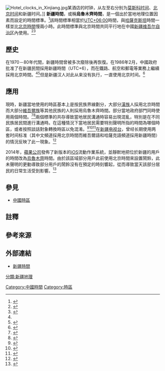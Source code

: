 {{About|新疆地区普遍采用的时区|新疆當地人民的作息時間（也會被形容作新疆時間）|北京时间#乌鲁木齐时间以及划分时区的提议}}
{{NoteTA
|G1 = IT
}}
[[File:Hotel_clocks_in_Xinjiang.jpg|thumb]]某酒店的时钟，从左至右分别为[[莫斯科时间|莫斯科时间]]、[[北京时间|北京时间]]和新疆时间。]]
'''新疆時間'''，或稱'''烏魯木齊時間'''，是一個出於當地地理位置因素而設定的時間標準。<ref>{{cite web|title=2 节气、数九、昼长、乌鲁木齐时间 - 新疆气象手册|url=http://www.xjxnw.gov.cn/zx/qxfw/qxzs/xjqxsc/02/434015.shtml|accessdate=2014-10-12|publisher=新疆兴农网|archiveurl=https://web.archive.org/web/20141017184755/http://www.xjxnw.gov.cn/zx/qxfw/qxzs/xjqxsc/02/434015.shtml|archivedate=2014-10-17|deadurl=yes}}</ref>該時間標準相當於[[UTC+06:00|UTC+06:00]]時間，與[[哈薩克斯坦|哈薩克斯坦]]時間一樣並比[[北京時間|北京時間]]慢兩小時。此時間標準與北京時間共同平行地在中國[[新疆维吾尔自治区|新疆维吾尔自治区]]內使用。<ref name="由来">{{cite news|url=http://news.xinhuanet.com/video/sjxw/2015-11/03/c_1117022085.htm|title=冷知识：“北京时间”的由来|date=2015-11-03|publisher=新华网|accessdate=2015-11-03|archive-date=2015-11-07|archive-url=https://archive.today/20151107052756/http://news.xinhuanet.com/video/sjxw/2015-11/03/c_1117022085.htm|dead-url=no}}</ref><ref name="中国标准时制考">{{cite journal |last=GUO |first=Qing-sheng |date=2001 |title=中国标准时制考 |url=http://sourcedb.cas.cn/sourcedb_scr_cas/zwqkk/kxwhzl/kxjss/jxdkjs/200912/P020091229393382424589.pdf |journal=China Historical Materials of Science and Technology |language=zh-cn |volume=22 |issue=3 |pages=269-280 |id=1000-0798(2001)03-0269-12 |access-date=2016-12-09 |deadurl=yes |archiveurl=https://web.archive.org/web/20161220074304/http://sourcedb.cas.cn/sourcedb_scr_cas/zwqkk/kxwhzl/kxjss/jxdkjs/200912/P020091229393382424589.pdf |archivedate=2016-12-20}}</ref>

== 歷史 ==
在1970－80年代間，新疆時間曾被多次廢除後再恢復。在1986年2月，中國政府批准了在新疆民間採用新疆時間（UTC+6），而在鐵路、航空和郵電等業務上繼續採用北京時間。<ref name="中国标准时制考" /><ref>{{cite web|title=法定时与北京时间|url=http://www.pep.com.cn/200503/ca692073.htm|publisher=人民教育出版社|archiveurl=https://web.archive.org/web/20061114120456/http://www.pep.com.cn/200503/ca692073.htm|archivedate=2006-11-14|deadurl=yes}}</ref>但是新疆汉人对此从来没有执行，一直使用北京时间。<ref>{{cite book|title=我的西域，你的東土：沒有人曾經，或可能如此解讀新疆與維吾爾人|publisher=大塊出版|year=2007|isbn=9789862130117|page=42|author=王力雄}}</ref>

== 應用 ==
現時，新疆當地使用的時區基本上是按民族界線劃分，大部分[[漢族|漢族]]人採用北京時間{{NoteTag|但當地使用北京時間的居民也會按照當地太陽運行的時間來調整作息時間}}而大部分[[維吾爾族|維吾爾族]]等其他民族的人則採用烏魯木齊時間。部分當地政府部門同時使用兩個時間。<ref>{{cite web|title=Bending Time in Xinjiang|url=http://www.ethnotraveler.com/2013/09/bending-time-in-xinjiang/|access-date=2016-12-20|publisher=|archive-url=https://web.archive.org/web/20171116201255/http://www.ethnotraveler.com/2013/09/bending-time-in-xinjiang/|archive-date=2017-11-16|dead-url=no}}</ref><ref name="作息时间">{{cite web|title=作息时间|url=http://www.xjlt.gov.cn/Item/3426.aspx|archiveurl=https://archive.is/20141012235636/http://www.xjlt.gov.cn/Item/3426.aspx|archivedate=2014-10-12|deadurl=yes}}</ref>兩個標準的共存導致當地居民溝通時容易出現混亂，特別是在不同民族居民間進行溝通時。在這種情況下當地居民需要特別聲明所指的時間為哪個時區，或者按照談話對象轉換時區以免混淆。<ref>{{cite web|title=10点日出，半夜吃饭，在新疆用北京时间的烦恼|url=http://cn.nytimes.com/china/20160617/china-single-time-zone/|access-date=2016-12-20|date=2016-06-17|publisher=纽约时报中文网国际纵览|archive-url=https://web.archive.org/web/20201027151618/https://cn.nytimes.com/china/20160617/china-single-time-zone/|archive-date=2020-10-27|dead-url=no}}</ref><ref>{{cite web|title=【城市】乌鲁木齐：没有屋顶的博物馆|url=http://www.southcn.com/weekend/city/200309250028.htm|publisher=南方周末|archiveurl=https://web.archive.org/web/20161221154359/http://www.southcn.com/weekend/city/200309250028.htm|archivedate=2016-12-21|deadurl=yes}}</ref><ref>{{cite web|title=Clocks square off in China's far west|url=http://articles.latimes.com/2009/mar/31/world/fg-china-timezone31|access-date=2016-12-20|date=2009-03-31|publisher=[[洛杉磯時報|Los Angeles Times]]|archive-url=https://web.archive.org/web/20171011101314/http://articles.latimes.com/2009/mar/31/world/fg-china-timezone31|archive-date=2017-10-11|dead-url=no}}</ref>在[[新疆广播电视台|新疆电视台]]，曾经长期使用两套时间标准（其中文頻道採用北京時間而維吾爾語和哈薩克語頻道採用新疆時間）的情況反映了此一現象。<ref>{{Cite web|title=北京时间的概念|url=http://www.tf086.com/h-nd-246.html|access-date=2016-12-20|archive-url=https://web.archive.org/web/20210129023339/http://www.tf086.com/h-nd-246.html|archive-date=2021-01-29|dead-url=no}}</ref>

2014年，[[蘋果公司|蘋果公司]]發佈了新版本的[[iOS|iOS]]流動作業系統，並靜默地把位於新疆的用戶的時間改為[[乌鲁木齐市|烏魯木齊]]時間。由於該區域部分用戶此前使用北京時間來設置鬧鈴，此未聲明的更動導致部分用戶的鬧鈴沒有在預定的時刻響起，從而導致當天該部分居民的日常生活受到影響。<ref>{{cite web|title=乌鲁木齐市民反映:苹果系统升级后自动选择新疆时区|url=http://news.ifeng.com/a/20140926/42093003_0.shtml|access-date=2016-12-20|publisher=凤凰资讯|archive-url=https://web.archive.org/web/20190819051958/http://news.ifeng.com/a/20140926/42093003_0.shtml|archive-date=2019-08-19|dead-url=no}}</ref>

== 參見 ==
* [[中國時區|中國時區]]

== 註釋 ==
{{NoteFoot}}

== 參考來源 ==
{{Reflist|30em}}

==外部連結==
* [https://www.timeanddate.com/worldclock/china/xinjiang 新疆時間]

[[Category:中國時間|Category:中國時間]]
[[Category:時區|Category:時區]]
[[分類:新疆地理|分類:新疆地理]]